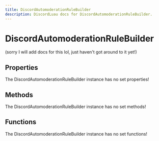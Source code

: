 ```yaml
---
title: DiscordAutomoderationRuleBuilder
description: DiscordLuau docs for DiscordAutomoderationRuleBuilder.
---
```

[//]: # (This file was automatically compiled through the Generator luau code under this repository)
[//]: # (if you want to edit the documentation of discord-luau, please write changes)
[//]: # (to the discord-luau repository itself, we extract the comments from discord-luau and translate)
[//]: # (them into markdown files that Nextra can interpret!)

# DiscordAutomoderationRuleBuilder

(sorry I will add docs for this lol, just haven't got around to it yet!)

[//]: # (----- DOCUMENT PROPERTIES ----- )

## Properties

The DiscordAutomoderationRuleBuilder instance has no set properties!

[//]: # (----- DOCUMENT METHODS ----- )

## Methods

The DiscordAutomoderationRuleBuilder instance has no set methods!

[//]: # (----- DOCUMENT FUNCTIONS ----- )

## Functions

The DiscordAutomoderationRuleBuilder instance has no set functions!


